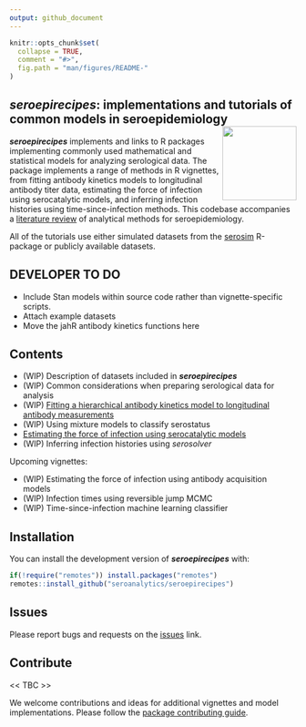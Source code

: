 ```yaml
---
output: github_document
---
```


```r
knitr::opts_chunk$set(
  collapse = TRUE,
  comment = "#>",
  fig.path = "man/figures/README-"
)
```

## _seroepirecipes_: implementations and tutorials of common models in seroepidemiology <img src="man/figures/logo.png" align="right" width="130"/>
<!-- badges: start -->
<!-- badges: end -->

***seroepirecipes***  implements and links to R packages implementing commonly used mathematical and statistical models for analyzing serological data. The package implements a range of methods in R vignettes, from fitting antibody kinetics models to longitudinal antibody titer data, estimating the force of infection using serocatalytic models, and inferring infection histories using time-since-infection methods. This codebase accompanies a [literature review](https://osf.io/kqdsn) of analytical methods for seroepidemiology. 

All of the tutorials use either simulated datasets from the [serosim](https://seroanalytics.github.io/serosim/) R-package or publicly available datasets.

## DEVELOPER TO DO
* Include Stan models within source code rather than vignette-specific scripts.
* Attach example datasets
* Move the jahR antibody kinetics functions here

## Contents
* (WIP) Description of datasets included in ***seroepirecipes***
* (WIP) Common considerations when preparing serological data for analysis
* (WIP) [Fitting a hierarchical antibody kinetics model to longitudinal antibody measurements](https://seroanalytics.github.io/seroepirecipes/articles/antibody_kinetics_models.html)
* (WIP) Using mixture models to classify serostatus
* [Estimating the force of infection using serocatalytic models](https://seroanalytics.github.io/seroepirecipes/articles/serocatalytic_model.html)
* (WIP) Inferring infection histories using _serosolver_

Upcoming vignettes:

* (WIP) Estimating the force of infection using antibody acquisition models
* (WIP) Infection times using reversible jump MCMC
* (WIP) Time-since-infection machine learning classifier

## Installation

You can install the development version of ***seroepirecipes*** with:

``` r
if(!require("remotes")) install.packages("remotes")
remotes::install_github("seroanalytics/seroepirecipes")
```


## Issues

Please report bugs and requests on the
[issues](https://github.com/seroanalytics/seroepirecipes) link.

## Contribute

<< TBC >>

We welcome contributions and ideas for additional vignettes and model implementations. Please follow the 
[package contributing guide](https://github.com/seronalytics/seroepirecipes/blob/main/.github/CONTRIBUTING.md).